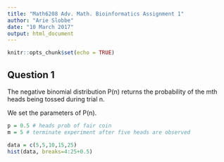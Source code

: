 ---
title: "Math6208 Adv. Math. Bioinformatics Assignment 1"
author: "Arie Slobbe"
date: "10 March 2017"
output: html_document
---

```{r setup, include=FALSE}
knitr::opts_chunk$set(echo = TRUE)
```

## Question 1

The negative binomial distribution P(n) returns the probability of the mth heads being tossed during trial n.

We set the parameters of P(n). 
```{r}
p = 0.5 # heads prob of fair coin
m = 5 # terminate experiment after five heads are observed
```

```{r}
data = c(5,5,10,15,25)
hist(data, breaks=4:25+0.5)
```
